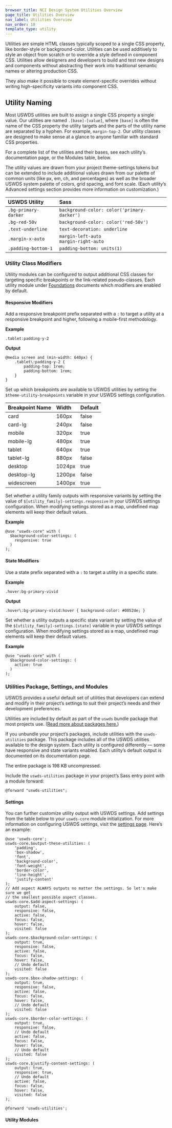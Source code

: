 ```yaml
---
browser_title: NCI Design System Utilities Overview
page_title: Utilities Overview
nav_label: Utilities Overview
nav_order: 10
template_type: utility
---
```



Utilities are simple HTML classes typically scoped to a single CSS property, like border-style or background-color. Utilities can be used additively to style an object from scratch or to override a style defined in component CSS. Utilities allow designers and developers to build and test new designs and components without abstracting their work into traditional semantic names or altering production CSS.

They also make it possible to create element-specific overrides without writing high-specificity variants into component CSS.

## Utility Naming

Most USWDS utilities are built to assign a single CSS property a single value. Our utilities are named <span className="text-no-wrap">`.[base]-[value]`</span>, where `[base]` is often the name of the CSS property the utility targets and the parts of the utility name are separated by a hyphen. For example, `margin-top-2`. Our utility classes are designed to make sense at a glance to anyone familiar with standard CSS properties.

For a complete list of the utilities and their bases, see each utility’s documentation page, or the Modules table, below.

The utility values are drawn from your project theme-settings tokens but can be extended to include additional values drawn from our palette of common units (like px, em, ch, and percentages) as well as the broader USWDS system palette of colors, grid spacing, and font scale. (Each utility’s Advanced settings section provides more information on customization.)

| USWDS Utility        | Sass                                        |
| :------------------- | :------------------------------------------ |
| `.bg-primary-darker` | `background-color: color('primary-darker')` |
| `.bg-red-50v`        | `background-color: color('red-50v')`        |
| `.text-underline`    | `text-decoration: underline`                |
| `.margin-x-auto`     | `margin-left-auto`<br/>`margin-right-auto`  |
| `.padding-bottom-1`  | `padding-bottom: units(1)`                  |

### Utility Class Modifiers

Utility modules can be configured to output additional CSS classes for targeting specific breakpoints or the link-related pseudo-classes. Each utility module under [Foundations](/foundations) documents which modifiers are enabled by default.

<h4 id="responsive">Responsive Modifiers</h4>

Add a responsive breakpoint prefix separated with a `:` to target a utility at a responsive breakpoint and higher, following a mobile-first methodology.

**Example**

`.tablet:padding-y-2`

**Output**

```
@media screen and (min-width: 640px) {
	.tablet\:padding-y-2 {
		padding-top: 1rem;
		padding-bottom: 1rem;
	}
}
```

Set up which breakpoints are available to USWDS utilities by setting the `$theme-utility-breakpoints` variable in your USWDS settings configuration.

| Breakpoint Name | Width  | Default |
| :-------------- | :----- | :------ |
| card            | 160px  | false   |
| card-lg         | 240px  | false   |
| mobile          | 320px  | true    |
| mobile-lg       | 480px  | true    |
| tablet          | 640px  | true    |
| tablet-lg       | 880px  | false   |
| desktop         | 1024px | true    |
| desktop-lg      | 1200px | false   |
| widescreen      | 1400px | true    |

Set whether a utility family outputs with responsive variants by setting the value of `$[utility_family]-settings.responsive` in your USWDS settings configuration. When modifying settings stored as a map, undefined map elements will keep their default values.

**Example**

```
@use "uswds-core" with (
  $background-color-settings: (
    responsive: true
  )
);
```

<h4 id="state">State Modifiers</h4>

Use a state prefix separated with a `:` to target a utility in a specific state.

**Example**

`.hover:bg-primary-vivid`

**Output**

`.hover\:bg-primary-vivid:hover { background-color: #0052de; }`

Set whether a utility outputs a specific state variant by setting the value of the `$[utility_family]-settings.[state]` variable in your USWDS settings configuration. When modifying settings stored as a map, undefined map elements will keep their default values.

**Example**

```
@use "uswds-core" with (
  $background-color-settings: (
    active: true
  )
);
```

### Utilities Package, Settings, and Modules

USWDS provides a useful default set of utilities that developers can extend and modify in their project’s settings to suit their project’s needs and their development preferences.

Utilities are included by default as part of the `uswds` bundle package that most projects use. ([Read more about packages here.](https://designsystem.digital.gov/components/packages/))

If you unbundle your project’s packages, include utilities with the `uswds-utilities` package. This package includes all of the USWDS utilities available to the design system. Each utility is configured differently — some have responsive and state variants enabled. Each utility’s default output is documented on its documentation page.

The entire package is 198 KB uncompressed.

Include the `uswds-utilities` package in your project’s Sass entry point with a module forward:

```
@forward "uswds-utilities";
```

#### Settings

You can further customize utility output with USWDS settings. Add settings from the table below to your `uswds-core` module initialization. For more information on configuring USWDS settings, visit the [settings page](https://designsystem.digital.gov/documentation/settings#configuring-settings-maps). Here’s an example:

```
@use 'uswds-core';
uswds-core.$output-these-utilities: (
	'padding',
	'box-shadow',
	'font',
	'background-color',
	'font-weight',
	'border-color',
	'line-height',
	'justify-content'
);
// Add aspect ALWAYS outputs no matter the settings. So let's make sure we get
// the smallest possible aspect classes.
uswds-core.$add-aspect-settings: (
	output: false,
	responsive: false,
	active: false,
	focus: false,
	hover: false,
	visited: false
);
uswds-core.$background-color-settings: (
	output: true,
	responsive: false,
	active: false,
	focus: false,
	hover: false,
	// Undo default
	visited: false
);
uswds-core.$box-shadow-settings: (
	output: true,
	responsive: false,
	active: false,
	focus: false,
	hover: false,
	// Undo default
	visited: false
);
uswds-core.$border-color-settings: (
	output: true,
	responsive: false,
	// Undo default
	active: false,
	focus: false,
	hover: false,
	// Undo default
	visited: false
);
uswds-core.$justify-content-settings: (
	output: true,
	responsive: true,
	// Undo default
	active: false,
	focus: false,
	hover: false,
	visited: false
);

@forward 'uswds-utilities';
```

#### Utility Modules

<UtilitiesTable />
